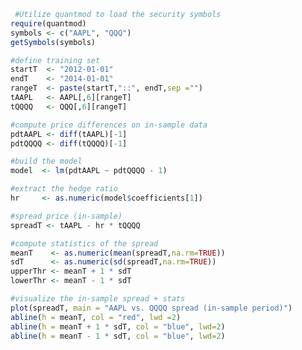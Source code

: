 ```r
 #Utilize quantmod to load the security symbols
require(quantmod)
symbols <- c("AAPL", "QQQ")
getSymbols(symbols)

#define training set
startT  <- "2012-01-01"
endT    <- "2014-01-01"
rangeT  <- paste(startT,"::", endT,sep ="")
tAAPL   <- AAPL[,6][rangeT]
tQQQQ   <- QQQ[,6][rangeT]

#compute price differences on in-sample data
pdtAAPL <- diff(tAAPL)[-1]
pdtQQQQ <- diff(tQQQQ)[-1]

#build the model
model  <- lm(pdtAAPL ~ pdtQQQQ - 1)

#extract the hedge ratio
hr     <- as.numeric(model$coefficients[1])

#spread price (in-sample)
spreadT <- tAAPL - hr * tQQQQ

#compute statistics of the spread
meanT    <- as.numeric(mean(spreadT,na.rm=TRUE))
sdT      <- as.numeric(sd(spreadT,na.rm=TRUE))
upperThr <- meanT + 1 * sdT
lowerThr <- meanT - 1 * sdT

#visualize the in-sample spread + stats
plot(spreadT, main = "AAPL vs. QQQQ spread (in-sample period)")
abline(h = meanT, col = "red", lwd =2)
abline(h = meanT + 1 * sdT, col = "blue", lwd=2)
abline(h = meanT - 1 * sdT, col = "blue", lwd=2)
```
